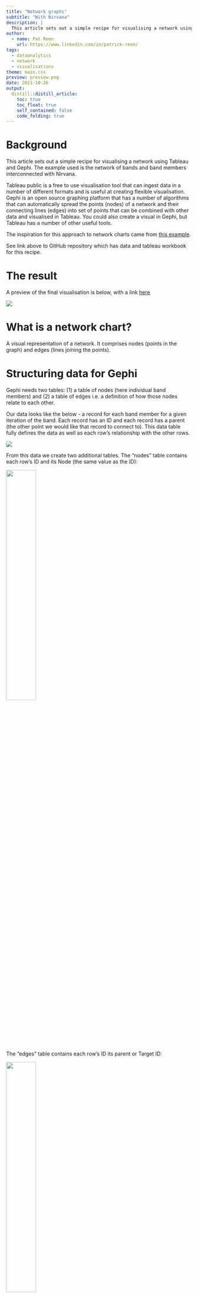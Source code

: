 ```yaml
---
title: "Network graphs"
subtitle: "With Nirvana"
description: | 
  This article sets out a simple recipe for visualising a network using Tableau and Gephi. The example used is the network of bands and band members interconnected with Nirvana.
author:
  - name: Pat Reen 
    url: https://www.linkedin.com/in/patrick-reen/
tags:
  - dataanalytics
  - network
  - visualisations
theme: main.css 
preview: preview.png
date: 2021-10-26
output:
  distill::distill_article: 
    toc: true
    toc_float: true
    self_contained: false
    code_folding: true
---
```


# Background 
This article sets out a simple recipe for visualising a network using Tableau and Gephi. The example used is the network of bands and band members interconnected with Nirvana.

Tableau public is a free to use visualisation tool that can ingest data in a number of different formats and is useful at creating flexible visualisation. Gephi is an open source graphing platform that has a number of algorithms that can automatically spread the points (nodes) of a network and their connecting lines (edges) into set of points that can be combined with other data and visualised in Tableau. You could also create a visual in Gephi, but Tableau has a number of other useful tools.

The inspiration for this approach to network charts came from [this example](https://thedatasurfers.com/2019/08/27/how-to-use-gephi-to-create-network-visualizations-for-tableau/).

See link above to GitHub repository which has data and tableau workbook for this recipe.

# The result

A preview of the final visualisation is below, with a link [here](https://public.tableau.com/app/profile/pat5787/viz/Nirvana_16351886101480/Nirvana?publish=yes)

![](preview.png)

# What is a network chart?
A visual representation of a network. It comprises nodes (points in the graph) and edges (lines joining the points).

# Structuring data for Gephi
Gephi needs two tables: (1) a table of nodes (here individual band members) and (2) a table of edges i.e. a definition of how those nodes relate to each other.

Our data looks like the below - a record for each band member for a given iteration of the band. Each record has an ID and each record has a parent (the other point we would like that record to connect to). This data table fully defines the data as well as each row's relationship with the other rows.

![](img\Data.png) 

From this data we create two additional tables. The "nodes" table contains each row's ID and its Node (the same value as the ID):

![](img\Data_nodes.png){width=40%}

The "edges" table contains each row's ID its parent or Target ID:

![](img\Data_edges.png){width=40%}

This is all that Gephi needs (note: Gephi needs the tables as values). 

## Plotting network points in Gephi
Install and open Gephi (see "inspiration" link above for troubleshooting tips on installation). The Gephi start page looks like:

![](img\Gephi_StartPage.png) 

You'll want to open a file, loading the nodes (as a "nodes table") first:

![](img\Gephi_ImportNodes.png) 
Load the data into a new workspace as a "Directed" graph type.

![](img\Gephi_ImportNodes2.png)

Load the edges data into the same workspace as an "Edges" table.

![](img\Gephi_ImportEdges.png) 

You should get something that looks like this in the "Overview" page:

![](img\Gephi_Raw.png){width=60%}

Then, the magic of Gephi - the "layout" options will space out the points and edges considering the relationships you have specified. There are various layouts that suit different data and they can be tailored e.g. to space points further from each other or space dependent on the number of related points etc. In the end you might get something that looks like this:

![](img\Gephi_Layout.png){width=80%}

# Exporting data
You can then export the data. It is exported as a ".gexf" which can be opened in excel as a ".XML" file. Extract the X and Y points and join to your data - and there you have it - network points for Tableau.

The rest follows simply in the Tableau workbook provided in the GitHub page.


